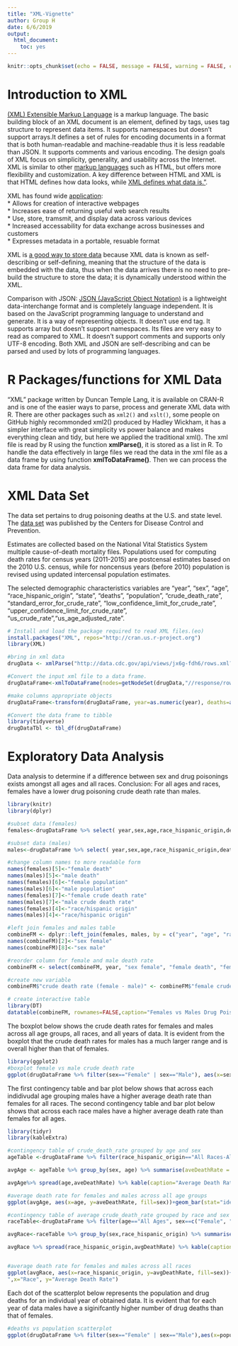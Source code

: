 ```yaml
---
title: "XML-Vignette"
author: Group H
date: 6/6/2019
output:
  html_document:
    toc: yes
---
```


```r
knitr::opts_chunk$set(echo = FALSE, message = FALSE, warning = FALSE, cache = TRUE)
```

# Introduction to XML  

[(XML) Extensible Markup Language](https://www.geeksforgeeks.org/difference-between-json-and-xml/) is a markup language. The basic building block of an XML document is an element, defined by tags, uses tag structure to represent data items. It supports namespaces but doesn’t support arrays.It defines a set of rules for encoding documents in a format that is both human-readable and machine-readable thus it is less readable than JSON. It supports comments and various encoding. The design goals of XML focus on simplicity, generality, and usability across the Internet. XML is similar to other [markup languages](https://en.wikipedia.org/wiki/Markup_language) such as HTML, but offers more flexibility and customization. A key difference between HTML and XML is that HTML defines how data looks, while [XML defines what data is."](https://www.makeuseof.com/tag/xml-file-case-wondering/).  

XML has found wide [application](https://www.ibm.com/support/knowledgecenter/en/ssw_ibm_i_71/rzamj/rzamjintrouses.htm):  
* Allows for creation of interactive webpages  
* Increases ease of returning useful web search results  
* Use, store, tramsmit, and display data across various devices  
* Increased accessability for data exchange across businesses and customers  
* Expresses metadata in a portable, resuable format  

XML is [a good way to store data](https://searchmicroservices.techtarget.com/definition/XML-Extensible-Markup-Language) because XML data is known as self-describing or self-defining, meaning that the structure of the data is embedded with the data, thus when the data arrives there is no need to pre-build the structure to store the data; it is dynamically understood within the XML.  

Comparison with JSON: [JSON (JavaScript Object Notation)](https://www.geeksforgeeks.org/difference-between-json-and-xml/) is a lightweight data-interchange format and is completely language independent. It is based on the JavaScript programming language to understand and generate. It is a way of representing objects. It doesn’t use end tag. It supports array but doesn’t support namespaces. Its files are very easy to read as compared to XML. It doesn't support comments and supports only UTF-8 encoding. Both XML and JSON are self-describing and can be parsed and used by lots of programming languages.  

# R Packages/functions for XML Data  

"XML" package written by Duncan Temple Lang, it is available on CRAN-R and is one of the easier ways to parse, process and generate XML data with R. There are other packages such as `xml2()` and `xslt()`, some people on GitHub highly recommonded xml2() produced by Hadley Wickham, it has a simpler interface with great simplicity vs power balance and makes everything clean and tidy, but here we applied the traditional xml(). The xml file is read by R using the function **xmlParse()**, it is stored as a list in R. To handle the data effectively in large files we read the data in the xml file as a data frame by using function **xmlToDataFrame()**. Then we can process the data frame for data analysis.  

# XML Data Set  

The data set pertains to drug poisoning deaths at the U.S. and state level. The [data set](https://catalog.data.gov/dataset/drug-poisoning-mortality-u-s-and-state-trends-united-states-20022014) was published by the Centers for Disease Control and Prevention.  

Estimates are collected based on the National Vital Statistics System multiple cause-of-death mortality files. Populations used for computing death rates for census years (2011-2015) are postcensal estimates based on the 2010 U.S. census, while for noncensus years (before 2010) population is revised using updated intercensal population estimates.  

The selected demographic characteristics variables are "year", "sex", "age", "race_hispanic_origin", "state", "deaths", "population", "crude_death_rate", "standard_error_for_crude_rate", "low_confidence_limit_for_crude_rate", "upper_confidence_limit_for_crude_rate", "us_crude_rate","us_age_adjusted_rate".  

```r

# Install and load the package required to read XML files.(eo)
install.packages("XML", repos="http://cran.us.r-project.org")
library(XML)

#bring in xml data
drugData <- xmlParse("http://data.cdc.gov/api/views/jx6g-fdh6/rows.xml?accessType=DOWNLOAD")

#Convert the input xml file to a data frame.
drugDataFrame<-xmlToDataFrame(nodes=getNodeSet(drugData,"//response/row/row"))[c("year", "sex","age","race_hispanic_origin","state","deaths","population","crude_death_rate","standard_error_for_crude_rate","low_confidence_limit_for_crude_rate","upper_confidence_limit_for_crude_rate","us_crude_rate","us_age_adjusted_rate")]

#make columns appropriate objects
drugDataFrame<-transform(drugDataFrame, year=as.numeric(year), deaths=as.numeric(deaths), population=as.numeric(population), crude_death_rate=as.numeric(crude_death_rate))

#Convert the data frame to tibble
library(tidyverse)
drugDataTbl <- tbl_df(drugDataFrame)

```

# Exploratory Data Analysis  

Data analysis to determine if a difference between sex and drug poisonings exists amongst all ages and all races. Conclusion: For all ages and races, females have a lower drug poisoning crude death rate than males.

```r

library(knitr)
library(dplyr)

#subset data (females)
females<-drugDataFrame %>% select( year,sex,age,race_hispanic_origin,deaths,population,crude_death_rate) %>% filter(race_hispanic_origin=="All Races-All Origins")%>% filter(sex=="Female") %>% filter(age=="All Ages") %>% arrange(year) 

#subset data (males)
males<-drugDataFrame %>% select( year,sex,age,race_hispanic_origin,deaths,population,crude_death_rate) %>% filter(race_hispanic_origin=="All Races-All Origins")%>% filter(sex=="Male") %>% filter(age=="All Ages") %>% arrange(year) 

#change column names to more readable form
names(females)[5]<-"female death"
names(males)[5]<-"male death"
names(females)[6]<-"female population"
names(males)[6]<-"male population"
names(females)[7]<-"female crude death rate"
names(males)[7]<-"male crude death rate"
names(females)[4]<-"race/hispanic origin"
names(males)[4]<-"race/hispanic origin"

#left join females and males table 
combineFM <- dplyr::left_join(females, males, by = c("year", "age", "race/hispanic origin"))
names(combineFM)[2]<-"sex female"
names(combineFM)[8]<-"sex male"

#reorder column for female and male death rate
combineFM <- select(combineFM, year, "sex female", "female death", "female population", "female crude death rate", "sex male", "male death", "male population", "male crude death rate")

#create new variable 
combineFM$"crude death rate (female - male)" <- combineFM$"female crude death rate" - combineFM$"male crude death rate"

# create interactive table
library(DT)
datatable(combineFM, rownames=FALSE,caption="Females vs Males Drug Poisioning Death rates of All Ages and All Races")

```

The boxplot below shows the crude death rates for females and males across all age groups, all races, and all years of data. It is evident from the boxplot that the crude death rates for males has a much larger range and is overall higher than that of females.  

```r
library(ggplot2)
#boxplot female vs male crude death rate
ggplot(drugDataFrame %>% filter(sex=="Female" | sex=="Male"), aes(x=sex, y=crude_death_rate)) + geom_boxplot() + ggtitle("Females vs Males Drug Poisioning Deaths rate Across All Ages and All Races") +ylab("Crude Death Rate") +xlab("Sex")
```

The first contingency table and bar plot below shows that across each indidivudal age grouping males have a higher average death rate than females for all races. The second contingency table and bar plot below shows that across each race males have a higher average death rate than females for all ages.  

```r

library(tidyr)
library(kableExtra)

#contingency table of crude_death_rate grouped by age and sex
ageTable <-drugDataFrame %>% filter(race_hispanic_origin=="All Races-All Origins", sex==c("Female", "Male")) %>% select(year,sex,age,crude_death_rate) %>% arrange(sex, age, year) 

avgAge <- ageTable %>% group_by(sex, age) %>% summarise(aveDeathRate = mean(crude_death_rate)) 

avgAge%>% spread(age,aveDeathRate) %>% kable(caption="Average Death Rate for Females and Males Across all Age Groups") %>% kable_styling(full_width = T)

#average death rate for females and males across all age groups
ggplot(avgAge, aes(x=age, y=aveDeathRate, fill=sex))+geom_bar(stat="identity", position=position_dodge()) + labs(title="Average Death Rate for Females and Males Across all Age Groups", y="Average Death Rate", x="Age") + theme(axis.text.x=element_text(angle=25))
```

```r
#contingency table of average crude_death_rate grouped by race and sex
raceTable<-drugDataFrame %>% filter(age=="All Ages", sex==c("Female", "Male")) %>% select(year,sex,race_hispanic_origin, crude_death_rate) %>% arrange(sex, race_hispanic_origin, year)

avgRace<-raceTable %>% group_by(sex,race_hispanic_origin) %>% summarise(avgDeathRate=mean(crude_death_rate))

avgRace %>% spread(race_hispanic_origin,avgDeathRate) %>% kable(caption="Average Death Rate for Females and Males Across all Races") %>% kable_styling(full_width=T)


#average death rate for females and males across all races
ggplot(avgRace, aes(x=race_hispanic_origin, y=avgDeathRate, fill=sex))+geom_bar(stat="identity", position=position_dodge()) + labs (title="Average Death Rate for Females and Males Across all Races
",x="Race", y="Average Death Rate")
```

Each dot of the scatterplot below represents the population and drug deaths for an individual year of obtained data. It is evident that for each year of data males have a siginifcantly higher number of drug deaths than that of females.  

```r
#deaths vs population scatterplot
ggplot(drugDataFrame %>% filter(sex=="Female" | sex=="Male"),aes(x=population, y=deaths, group=sex)) + geom_point(aes(color=sex),size=2) + ggtitle("Population vs Drug Deaths for Females vs Males") + xlim(130000000,170000000)
```